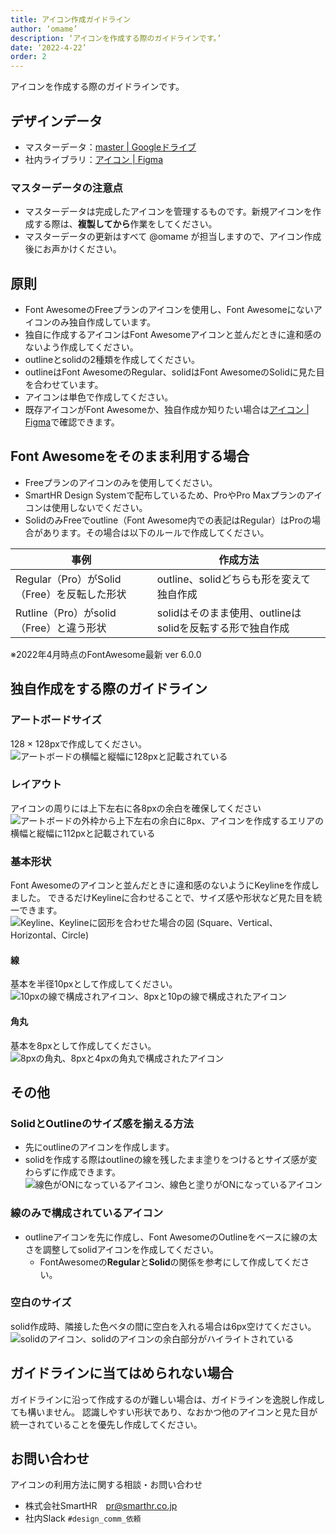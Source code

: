 ```yaml
---
title: アイコン作成ガイドライン
author: ‘omame’
description: ‘アイコンを作成する際のガイドラインです。’
date: ‘2022-4-22’
order: 2
---
```

アイコンを作成する際のガイドラインです。

## デザインデータ
- マスターデータ：[master | Googleドライブ](https://drive.google.com/drive/u/1/folders/1GITBH1tHEYVaEFoXdxxnIz-FC5iS8VSW)
- 社内ライブラリ：[アイコン | Figma](https://www.figma.com/file/wTjPGUsrbI0OqSLIEtwvvG/%E3%82%A2%E3%82%A4%E3%82%B3%E3%83%B3%EF%BC%88Communication%EF%BC%89?node-id=610%3A347)

### マスターデータの注意点
- マスターデータは完成したアイコンを管理するものです。新規アイコンを作成する際は、**複製してから**作業をしてください。
- マスターデータの更新はすべて @omame が担当しますので、アイコン作成後にお声かけください。

## 原則
- Font AwesomeのFreeプランのアイコンを使用し、Font Awesomeにないアイコンのみ独自作成しています。
- 独自に作成するアイコンはFont Awesomeアイコンと並んだときに違和感のないよう作成してください。
- outlineとsolidの2種類を作成してください。
- outlineはFont AwesomeのRegular、solidはFont AwesomeのSolidに見た目を合わせています。
- アイコンは単色で作成してください。
- 既存アイコンがFont Awesomeか、独自作成か知りたい場合は[アイコン | Figma](https://www.figma.com/file/wTjPGUsrbI0OqSLIEtwvvG/%E3%82%A2%E3%82%A4%E3%82%B3%E3%83%B3%EF%BC%88Communication%EF%BC%89?node-id=610%3A347)で確認できます。

## Font Awesomeをそのまま利用する場合
- Freeプランのアイコンのみを使用してください。
- SmartHR Design Systemで配布しているため、ProやPro Maxプランのアイコンは使用しないでください。
- SolidのみFreeでoutline（Font Awesome内での表記はRegular）はProの場合があります。その場合は以下のルールで作成してください。

| 事例 | 作成方法 |
| --- | --- |
|Regular（Pro）がSolid（Free）を反転した形状 | outline、solidどちらも形を変えて独自作成 |
|Rutline（Pro）がsolid（Free）と違う形状 | solidはそのまま使用、outlineはsolidを反転する形で独自作成 |

※2022年4月時点のFontAwesome最新 ver 6.0.0

## 独自作成をする際のガイドライン
### アートボードサイズ
128 × 128pxで作成してください。
![アートボードの横幅と縦幅に128pxと記載されている](./images/artboard-size.jpeg)
### レイアウト
アイコンの周りには上下左右に各8pxの余白を確保してください
![アートボードの外枠から上下左右の余白に8px、アイコンを作成するエリアの横幅と縦幅に112pxと記載されている](./images/layout.jpeg)
### 基本形状
Font Awesomeのアイコンと並んだときに違和感のないようにKeylineを作成しました。
できるだけKeylineに合わせることで、サイズ感や形状など見た目を統一できます。
![Keyline、Keylineに図形を合わせた場合の図 (Square、Vertical、Horizontal、Circle)](./images/shape.jpg)
#### 線
基本を半径10pxとして作成してください。
![10pxの線で構成されアイコン、8pxと10pの線で構成されたアイコン](./images/line.jpeg)
#### 角丸
基本を8pxとして作成してください。
![8pxの角丸、8pxと4pxの角丸で構成されたアイコン](./images/rounded-corners.jpeg)

## その他
### SolidとOutlineのサイズ感を揃える方法
- 先にoutlineのアイコンを作成します。
- solidを作成する際はoutlineの線を残したまま塗りをつけるとサイズ感が変わらずに作成できます。
![線色がONになっているアイコン、線色と塗りがONになっているアイコン](./images/align-sizes.jpeg)
### 線のみで構成されているアイコン
- outlineアイコンを先に作成し、Font AwesomeのOutlineをベースに線の太さを調整してsolidアイコンを作成してください。
    - FontAwesomeの**Regular**と**Solid**の関係を参考にして作成してください。
### 空白のサイズ
solid作成時、隣接した色ベタの間に空白を入れる場合は6px空けてください。
![solidのアイコン、solidのアイコンの余白部分がハイライトされている](./images/blank.jpeg)

## ガイドラインに当てはめられない場合
ガイドラインに沿って作成するのが難しい場合は、ガイドラインを逸脱し作成しても構いません。
認識しやすい形状であり、なおかつ他のアイコンと見た目が統一されていることを優先し作成してください。

## お問い合わせ
アイコンの利用方法に関する相談・お問い合わせ
- 株式会社SmartHR　pr@smarthr.co.jp
- 社内Slack `#design_comm_依頼`